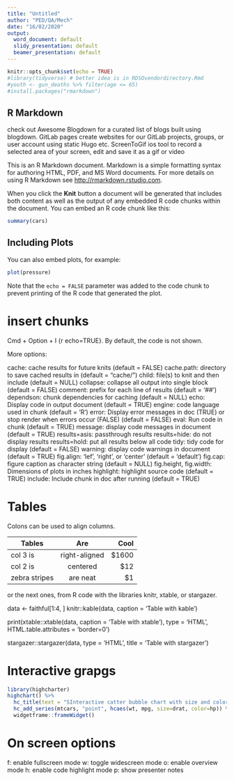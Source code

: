 ```yaml
---
title: "Untitled"
author: "PED/QA/Mech"
date: "16/02/2020"
output:
  word_document: default
  slidy_presentation: default
  beamer_presentation: default
---
```


```r
knitr::opts_chunk$set(echo = TRUE)
#library(tidyverse) # better idea is in RDSOvendordirectory.Rmd
#youth <- gun_deaths %>% filter(age <= 65)
#install.packages("rmarkdown")
```

## R Markdown



check out Awesome Blogdown for a curated list of blogs built using blogdown.
GitLab pages create websites for our GitLab projects, groups, or user account using static Hugo etc.
ScreenToGif ios tool to record a selected area of your screen, edit and save it as a gif or video



This is an R Markdown document. Markdown is a simple formatting syntax for authoring HTML, PDF, and MS Word documents. For more details on using R Markdown see <http://rmarkdown.rstudio.com>.

When you click the **Knit** button a document will be generated that includes both content as well as the output of any embedded R code chunks within the document. You can embed an R code chunk like this:

```r
summary(cars)
```

## Including Plots

You can also embed plots, for example:

```r
plot(pressure)
```

Note that the `echo = FALSE` parameter was added to the code chunk to prevent printing of the R code that generated the plot.

# insert chunks
Cmd + Option + I 
{r echo=TRUE}. By default, the code is not shown.

More options:

cache: cache results for future knits (default = FALSE)
cache.path: directory to save cached results in (default = “cache/”)
child: file(s) to knit and then include (default = NULL)
collapse: collapse all output into single block (default = FALSE)
comment: prefix for each line of results (default = ‘##’)
dependson: chunk dependencies for caching (default = NULL)
echo: Display code in output document (default = TRUE)
engine: code language used in chunk (default = ‘R’)
error: Display error messages in doc (TRUE) or stop render when errors occur (FALSE) (default = FALSE)
eval: Run code in chunk (default = TRUE)
message: display code messages in document (default = TRUE)
results=asis: passthrough results
results=hide: do not display results
results=hold: put all results below all code
tidy: tidy code for display (default = FALSE)
warning: display code warnings in document (default = TRUE)
fig.align: ‘lef’, ‘right’, or ‘center’ (default = ‘default’)
fig.cap: figure caption as character string (default = NULL)
fig.height, fig.width: Dimensions of plots in inches
highlight: highlight source code (default = TRUE)
include: Include chunk in doc after running (default = TRUE)


# Tables 
Colons can be used to align columns.

| Tables        | Are           | Cool  |
| ------------- |:-------------:| -----:|
| col 3 is      | right-aligned | $1600 |
| col 2 is      | centered      |   $12 |
| zebra stripes | are neat      |    $1 |

or the next ones, from R code with the libraries knitr, xtable, or stargazer.

data <- faithful[1:4, ]
knitr::kable(data, caption = 'Table with kable')

print(xtable::xtable(data, caption = 'Table with xtable'), type = 'HTML', HTML.table.attributes = 'border=0')

stargazer::stargazer(data, type = 'HTML', title = 'Table with stargazer')

# Interactive grapgs
```r
library(highcharter)
highchart() %>% 
  hc_title(text = "SInteractive catter bubble chart with size and color") %>% 
  hc_add_series(mtcars, "point", hcaes(wt, mpg, size=drat, color=hp)) %>%
  widgetframe::frameWidget()
```

# On screen options

f: enable fullscreen mode
w: toggle widescreen mode
o: enable overview mode
h: enable code highlight mode
p: show presenter notes




